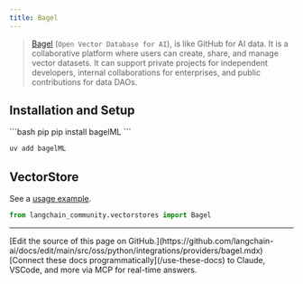 ```yaml
---
title: Bagel
---
```


> [Bagel](https://www.bagel.net/) (`Open Vector Database for AI`), is like GitHub for AI data.
It is a collaborative platform where users can create,
share, and manage vector datasets. It can support private projects for independent developers,
internal collaborations for enterprises, and public contributions for data DAOs.

## Installation and Setup

<CodeGroup>
```bash pip
pip install bagelML
```

```bash uv
uv add bagelML
```
</CodeGroup>


## VectorStore

See a [usage example](/oss/python/integrations/vectorstores/bagel).

```python
from langchain_community.vectorstores import Bagel
```

---

<Callout icon="pen-to-square" iconType="regular">
    [Edit the source of this page on GitHub.](https://github.com/langchain-ai/docs/edit/main/src/oss/python/integrations/providers/bagel.mdx)
</Callout>
<Tip icon="terminal" iconType="regular">
    [Connect these docs programmatically](/use-these-docs) to Claude, VSCode, and more via MCP for    real-time answers.
</Tip>
